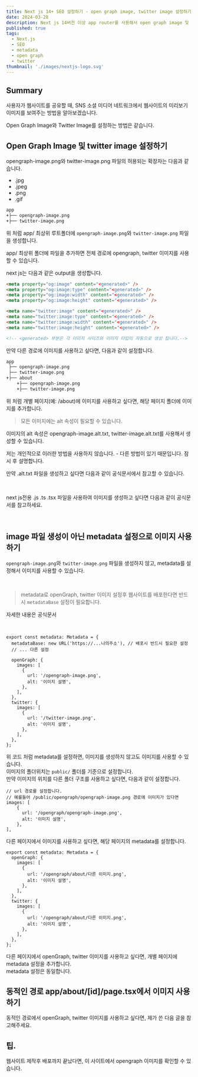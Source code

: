 ```yaml
---
title: Next js 14+ SEO 설정하기 - open graph image, twitter image 설정하기
date: 2024-03-28
description: Next js 14버전 이상 app router를 사용해서 open graph image 및 twitter image를 설정하는 방법을 알아봅니다.
published: true
tags:
  - Next.js
  - SEO
  - metadata
  - open graph
  - twitter
thumbnail: './images/nextjs-logo.svg'
---
```


## Summary

사용자가 웹사이트를 공유할 때, SNS 소셜 미디어 네트워크에서 웹사이트의 미리보기 이미지를 보여주는 방법을 알아보겠습니다.

Open Graph Image와 Twitter Image를 설정하는 방법은 같습니다.

## Open Graph Image 및 twitter image 설정하기

opengraph-image.png와 twitter-image.png 파일의 허용되는 확장자는 다음과 같습니다.

- .jpg
- .jpeg
- .png
- .gif

```txt title="폴더 구조" {2,3}
app
+├── opengraph-image.png
+├── twitter-image.png
```

위 처럼 app/ 최상위 루트폴더에 `opengraph-image.png`와 `twitter-image.png` 파일을 생성합니다.

app/ 최상위 폴더에 파일을 추가하면 전체 경로에 opengraph, twitter 이미지를 사용할 수 있습니다.

next js는 다음과 같은 output을 생성합니다.

```html
<meta property="og:image" content="<generated>" />
<meta property="og:image:type" content="<generated>" />
<meta property="og:image:width" content="<generated>" />
<meta property="og:image:height" content="<generated>" />

<meta name="twitter:image" content="<generated>" />
<meta name="twitter:image:type" content="<generated>" />
<meta name="twitter:image:width" content="<generated>" />
<meta name="twitter:image:height" content="<generated>" />

<!-- <generated> 부분은 각 이미지 사이즈와 이미지 타입이 자동으로 생성 됩니다.-->
```

만약 다른 경로에 이미지를 사용하고 싶다면, 다음과 같이 설정합니다.

```txt title="폴더 구조" {4,5,6}
app
 ├── opengraph-image.png
 ├── twitter-image.png
+├── about
    +├── opengraph-image.png
    +├── twitter-image.png
```

위 처럼 개별 페이지(예: /about)에 이미지를 사용하고 싶다면, 해당 페이지 폴더에 이미지를 추가합니다.

> 모든 이미지에는 alt 속성이 필요할 수 있습니다.

이미지의 alt 속성은
opengraph-image.alt.txt,
twitter-image.alt.txt를 사용해서 생성할 수 있습니다.

저는 개인적으로 이러한 방법을 사용하지 않습니다. - 다른 방법이 있기 때문입니다. 잠시 후 설명합니다. <MDXLink title="metadata설정으로 이미지생성" href="https://recodelog.com/blog/next/metadata-og-twitter#image-파일-생성이-아닌-metadata-설정으로-이미지-사용하기" />

만약 .alt.txt 파일을 생성하고 싶다면 다음과 같이 공식문서에서 참고할 수 있습니다. <MDXLink title="공식문서 - opengraph-image.alt.txt" href="https://nextjs.org/docs/app/api-reference/file-conventions/metadata/opengraph-image#opengraph-imagealttxt" />

<br />

next js전용 .js .ts .tsx 파일을 사용하여 이미지를 생성하고 싶다면 다음과 같이 공식문서를
참고하세요. <MDXLink title="공식문서 - 코드(.js, .ts, .tsx)를 사용하여 이미지 생성" href="https://nextjs.org/docs/app/api-reference/file-conventions/metadata/opengraph-image#generate-images-using-code-js-ts-tsx" />

<br />

## image 파일 생성이 아닌 metadata 설정으로 이미지 사용하기

`opengraph-image.png`와 `twitter-image.png` 파일을 생성하지 않고, metadata를 설정해서 이미지를 사용할 수 있습니다.

<br />

> metadata로 openGraph, twitter 이미지 설정후 웹사이트를 배포한다면 반드시 `metadataBase` 설정이 필요합니다.

자세한 내용은 공식문서 <MDXLink title="metadataBase" href="https://nextjs.org/docs/app/api-reference/functions/generate-metadata#metadatabase" />

<br />

```tsx title="app/layout.tsx"
export const metadata: Metadata = {
  metadataBase: new URL('https://...나의주소'), // 배포시 반드시 필요한 설정
  // ... 다른 설정

  openGraph: {
    images: [
      {
        url: '/opengraph-image.png',
        alt: '이미지 설명',
      },
    ],
  },
  twitter: {
    images: [
      {
        url: '/twitter-image.png',
        alt: '이미지 설명',
      },
    ],
  },
};
```

위 코드 처럼 metadata를 설정하면, 이미지를 생성하지 않고도 이미지를 사용할 수 있습니다.<br/>
이미지의 폴더위치는 `public/` 폴더를 기준으로 설정합니다.<br/>
만약 이미지의 위치를 다른 폴더 구조를 사용하고 싶다면, 다음과 같이 설정합니다.

```tsx title="app/layout.tsx" {5}
// url 경로를 설정합니다.
// 예를들어 /public/opengraph/opengraph-image.png 경로에 이미지가 있다면
images: [
    {
      url: '/opengraph/opengraph-image.png',
      alt: '이미지 설명',
    },
],
```

다른 페이지에서 이미지를 사용하고 싶다면, 해당 페이지의 metadata를 설정합니다.

```tsx title="app/about/page.tsx"
export const metadata: Metadata = {
  openGraph: {
    images: [
      {
        url: '/opengraph/about/다른 이미지.png',
        alt: '이미지 설명',
      },
    ],
  },
  twitter: {
    images: [
      {
        url: '/opengraph/about/다른 이미지.png',
        alt: '이미지 설명',
      },
    ],
  },
};
```

다른 페이지에서 openGraph, twitter 이미지를 사용하고 싶다면, 개별 페이지에 metadata 설정을 추가합니다.<br/>
metadata 설정은 동일합니다.

## 동적인 경로 app/about/[id]/page.tsx에서 이미지 사용하기

동적인 경로에서 openGraph, twitter 이미지를 사용하고 싶다면, 제가 쓴 다음 글을 참고해주세요.<br/>

<MDXLink
  title="Next js dynamic opengraph 및 twitter card 이미지 생성하기"
  href="https://recodelog.com/blog/seo/og-image"
/>

## 팁.

웹사이트 제작후 배포까지 끝났다면, <MDXLink title="https://www.opengraph.xyz/" href="https://www.opengraph.xyz/" /> 이 사이트에서 opengraph 이미지를 확인할 수 있습니다.
